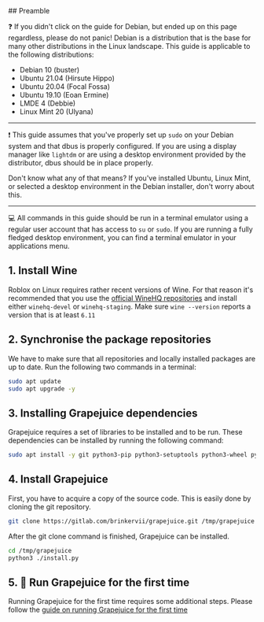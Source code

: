 
<DocumentationLayout>
## Preamble

❓ If you didn't click on the guide for Debian, but ended up on this page regardless, please do not panic! Debian is a distribution that is the base for many other distributions in the Linux landscape. This guide is applicable to the following distributions:
- Debian 10 (buster)
- Ubuntu 21.04 (Hirsute Hippo)
- Ubuntu 20.04 (Focal Fossa)
- Ubuntu 19.10 (Eoan Ermine)
- LMDE 4 (Debbie)
- Linux Mint 20 (Ulyana)

---

❗ This guide assumes that you've properly set up `sudo` on your Debian system and that dbus is properly configured. If you are using a display manager like `lightdm` or are using a desktop environment provided by the distributor, dbus should be in place properly.

Don't know what any of that means? If you've installed Ubuntu, Linux Mint, or selected a desktop environment in the Debian installer, don't worry about this.

---

💻 All commands in this guide should be run in a terminal emulator using a regular user account that has access to `su` or `sudo`. If you are running a fully fledged desktop environment, you can find a  terminal emulator in your applications menu.

## 1. Install Wine
Roblox on Linux requires rather recent versions of Wine. For that reason it's recommended that you use the [official WineHQ repositories](https://wiki.winehq.org/Download) and install either `winehq-devel` or `winehq-staging`. Make sure `wine --version` reports a version that is at least `6.11`

## 2. Synchronise the package repositories
We have to make sure that all repositories and locally installed packages are up to date. Run the following two commands in a terminal:
```sh
sudo apt update
sudo apt upgrade -y
```

## 3. Installing Grapejuice dependencies
Grapejuice requires a set of libraries to be installed and to be run. These dependencies can be installed by running the following command:
```sh
sudo apt install -y git python3-pip python3-setuptools python3-wheel python3-dev pkg-config libcairo2-dev gtk-update-icon-cache desktop-file-utils xdg-utils libgirepository1.0-dev gir1.2-gtk-3.0
```

## 4. Install Grapejuice
First, you have to acquire a copy of the source code. This is easily done by cloning the git repository.
```sh
git clone https://gitlab.com/brinkervii/grapejuice.git /tmp/grapejuice
```

After the git clone command is finished, Grapejuice can be installed.
```sh
cd /tmp/grapejuice
python3 ./install.py
```

## 5. 🚀 Run Grapejuice for the first time
Running Grapejuice for the first time requires some additional steps. Please follow the [guide on running Grapejuice for the first time](/Guides/First-time-setup)
</DocumentationLayout>
